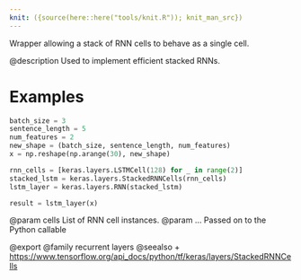```yaml
---
knit: ({source(here::here("tools/knit.R")); knit_man_src})
---
```

Wrapper allowing a stack of RNN cells to behave as a single cell.

@description
Used to implement efficient stacked RNNs.

# Examples
```python
batch_size = 3
sentence_length = 5
num_features = 2
new_shape = (batch_size, sentence_length, num_features)
x = np.reshape(np.arange(30), new_shape)

rnn_cells = [keras.layers.LSTMCell(128) for _ in range(2)]
stacked_lstm = keras.layers.StackedRNNCells(rnn_cells)
lstm_layer = keras.layers.RNN(stacked_lstm)

result = lstm_layer(x)
```

@param cells List of RNN cell instances.
@param ... Passed on to the Python callable

@export
@family recurrent layers
@seealso
+ <https://www.tensorflow.org/api_docs/python/tf/keras/layers/StackedRNNCells>
